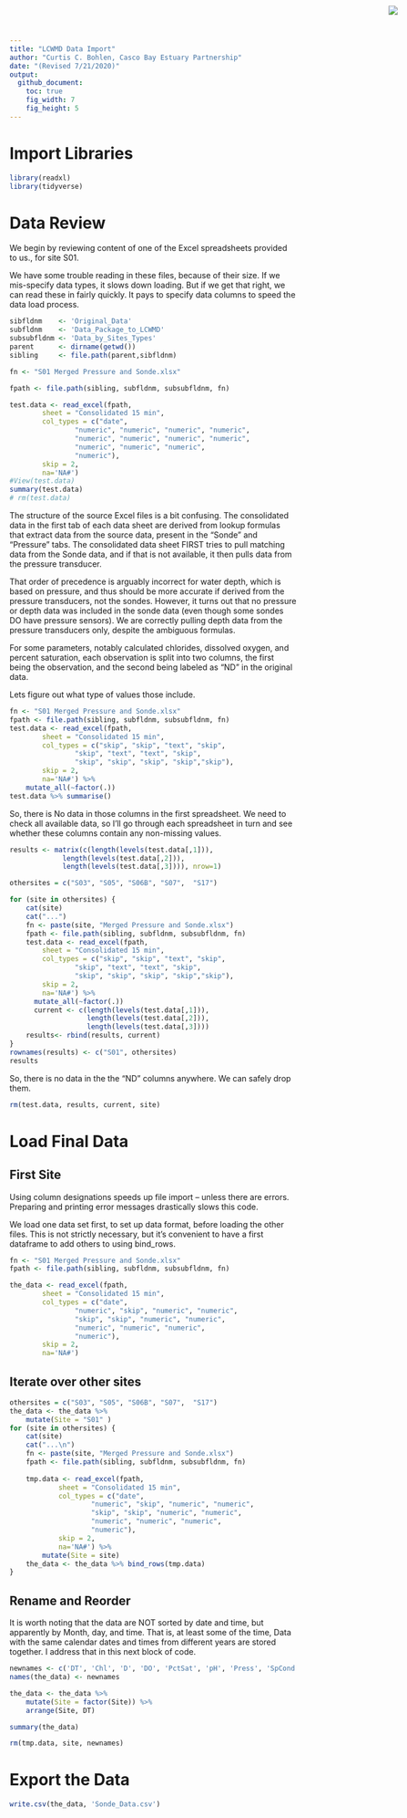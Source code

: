```yaml
---
title: "LCWMD Data Import"
author: "Curtis C. Bohlen, Casco Bay Estuary Partnership"
date: "(Revised 7/21/2020)"
output:
  github_document:
    toc: true
    fig_width: 7
    fig_height: 5
---
```


<img
  src="https://www.cascobayestuary.org/wp-content/uploads/2014/04/logo_sm.jpg"
  style="position:absolute;top:10px;right:50px;" />

# Import Libraries
```r
library(readxl)
library(tidyverse)
```

# Data Review
We begin by reviewing content of one of the Excel spreadsheets provided to us., for site S01.

We have some trouble reading in these files, because of their size. If we mis-specify data types, it slows down loading. But if we get that right, we can read these in fairly quickly.  It pays to specify data columns to speed the data load process.
```r
sibfldnm    <- 'Original_Data'
subfldnm    <- 'Data_Package_to_LCWMD'
subsubfldnm <- 'Data_by_Sites_Types'
parent      <- dirname(getwd())
sibling     <- file.path(parent,sibfldnm)

fn <- "S01 Merged Pressure and Sonde.xlsx"

fpath <- file.path(sibling, subfldnm, subsubfldnm, fn)

test.data <- read_excel(fpath, 
        sheet = "Consolidated 15 min",
        col_types = c("date", 
                "numeric", "numeric", "numeric", "numeric", 
                "numeric", "numeric", "numeric", "numeric", 
                "numeric", "numeric", "numeric", 
                "numeric"),
        skip = 2,
        na='NA#')
#View(test.data)
summary(test.data)
# rm(test.data)
```

The structure of the source Excel files is a bit confusing.  The consolidated data in the first tab of each data sheet are derived from lookup formulas that extract data from the source data, present in the "Sonde" and "Pressure" tabs.  The consolidated data sheet FIRST tries to pull matching data from the Sonde data, and if that is not available, it then pulls data from the pressure transducer. 

That order of precedence is arguably incorrect for water depth, which is based on pressure, and thus should be more accurate if derived from the pressure transducers, not the sondes. However, it turns out that no pressure or depth data was included in the sonde data (even though some sondes DO have pressure sensors). We are correctly pulling depth data from the pressure transducers only, despite the ambiguous formulas.

For some parameters, notably calculated chlorides, dissolved oxygen, and percent saturation, each observation is split into two columns, the first being the observation, and the second being labeled as "ND" in the original data.

Lets figure out what type of values those include.
```r
fn <- "S01 Merged Pressure and Sonde.xlsx"
fpath <- file.path(sibling, subfldnm, subsubfldnm, fn)
test.data <- read_excel(fpath, 
        sheet = "Consolidated 15 min",
        col_types = c("skip", "skip", "text", "skip", 
                "skip", "text", "text", "skip", 
                "skip", "skip", "skip", "skip","skip"),
        skip = 2,
        na='NA#') %>%
    mutate_all(~factor(.))
test.data %>% summarise()
```
So, there is No data in those columns in the first spreadsheet.  We need to check all available data, so I'll go through each spreadsheet in turn and see whether these columns contain any non-missing values.
```r
results <- matrix(c(length(levels(test.data[,1])),
             length(levels(test.data[,2])),
             length(levels(test.data[,3]))), nrow=1)

othersites = c("S03", "S05", "S06B", "S07",  "S17")

for (site in othersites) {
    cat(site)
    cat("...")
    fn <- paste(site, "Merged Pressure and Sonde.xlsx")
    fpath <- file.path(sibling, subfldnm, subsubfldnm, fn)
    test.data <- read_excel(fpath, 
        sheet = "Consolidated 15 min",
        col_types = c("skip", "skip", "text", "skip", 
                "skip", "text", "text", "skip", 
                "skip", "skip", "skip", "skip","skip"),
        skip = 2,
        na='NA#') %>%
      mutate_all(~factor(.))
      current <- c(length(levels(test.data[,1])),
                   length(levels(test.data[,2])),
                   length(levels(test.data[,3])))
    results<- rbind(results, current)
}
rownames(results) <- c("S01", othersites)
results
```
So, there is no data in the the "ND" columns anywhere.  We can safely drop them.

```r
rm(test.data, results, current, site)
```

# Load Final Data
## First Site
Using column designations speeds up file import -- unless there are errors.  Preparing and printing error messages drastically slows this code.

We load one data set first, to set up data format, before loading the other files.  This is not strictly necessary, but it's convenient to have a first dataframe to add others to using bind_rows.
```r
fn <- "S01 Merged Pressure and Sonde.xlsx"
fpath <- file.path(sibling, subfldnm, subsubfldnm, fn)

the_data <- read_excel(fpath, 
        sheet = "Consolidated 15 min",
        col_types = c("date", 
                "numeric", "skip", "numeric", "numeric", 
                "skip", "skip", "numeric", "numeric", 
                "numeric", "numeric", "numeric", 
                "numeric"),
        skip = 2,
        na='NA#')
```
## Iterate over other sites
```r
othersites = c("S03", "S05", "S06B", "S07",  "S17")
the_data <- the_data %>%
    mutate(Site = "S01" )
for (site in othersites) {
    cat(site)
    cat("...\n")
    fn <- paste(site, "Merged Pressure and Sonde.xlsx")
    fpath <- file.path(sibling, subfldnm, subsubfldnm, fn)
    
    tmp.data <- read_excel(fpath, 
            sheet = "Consolidated 15 min",
            col_types = c("date", 
                    "numeric", "skip", "numeric", "numeric", 
                    "skip", "skip", "numeric", "numeric", 
                    "numeric", "numeric", "numeric", 
                    "numeric"),
            skip = 2,
            na='NA#') %>%
        mutate(Site = site)
    the_data <- the_data %>% bind_rows(tmp.data)
}

```
## Rename and Reorder
It is worth noting that the data are NOT sorted by date and time, but apparently by Month, day, and time.  That is, at least some of the time, Data with the same calendar dates and times from different years are stored together.  I address that in this next block of code.
```r
newnames <- c('DT', 'Chl', 'D', 'DO', 'PctSat', 'pH', 'Press', 'SpCond', 'T','Precip', 'Site')
names(the_data) <- newnames

the_data <- the_data %>%
    mutate(Site = factor(Site)) %>%
    arrange(Site, DT)

summary(the_data)

rm(tmp.data, site, newnames)
```

# Export the Data
```r
write.csv(the_data, 'Sonde_Data.csv')
```


